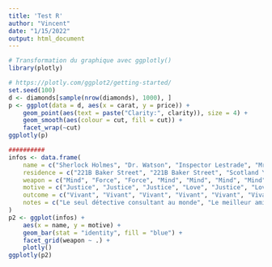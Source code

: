 ```yaml
---
title: 'Test R'
author: "Vincent"
date: "1/15/2022"
output: html_document
---
```


```r
# Transformation du graphique avec ggplotly()
library(plotly)

# https://plotly.com/ggplot2/getting-started/
set.seed(100)
d <- diamonds[sample(nrow(diamonds), 1000), ]
p <- ggplot(data = d, aes(x = carat, y = price)) +
    geom_point(aes(text = paste("Clarity:", clarity)), size = 4) +
    geom_smooth(aes(colour = cut, fill = cut)) +
    facet_wrap(~cut)
ggplotly(p)

##########
infos <- data.frame(
    name = c("Sherlock Holmes", "Dr. Watson", "Inspector Lestrade", "Mrs. Hudson", "Mycroft Holmes", "Irene Adler", "Professor Moriarty", "Mary Morstan", "James Phillimore", "Charles Augustus Milverton"),
    residence = c("221B Baker Street", "221B Baker Street", "Scotland Yard", "221B Baker Street", "Diogenes Club", "Briony Lodge", "Unknown", "Unknown", "Unknown", "Unknown"),
    weapon = c("Mind", "Force", "Force", "Mind", "Mind", "Mind", "Mind", "Mind", "Mind", "Mind"),
    motive = c("Justice", "Justice", "Justice", "Love", "Justice", "Love", "Folie", "Justice", "Money", "Money"),
    outcome = c("Vivant", "Vivant", "Vivant", "Vivant", "Vivant", "Vivant", "Vivant", "Vivant", "Vivant", "Vivant"),
    notes = c("Le seul détective consultant au monde", "Le meilleur ami et colocataire de Sherlock Holmes", "Le meilleur détective de Scotland Yard", "La logeuse de Sherlock Holmes", "Le frère aîné de Sherlock Holmes", "Le seul amour de Sherlock Holmes", "La némésis de Sherlock Holmes", "La femme de Sherlock Holmes", "Le client de Sherlock Holmes", "L'ennemi de Sherlock Holmes")
)
p2 <- ggplot(infos) +
    aes(x = name, y = motive) +
    geom_bar(stat = "identity", fill = "blue") +
    facet_grid(weapon ~ .) +
    plotly()
ggplotly(p2)
```
